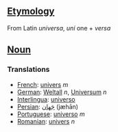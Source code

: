 ==[[Etymology]]==

From Latin ''universa'', ''uni'' one + ''versa''

==[[Noun]]==
===Translations===
*[[French]]: [[univers]] ''m''
*[[German]]: [[Weltall]] ''n'', [[Universum]] ''n''
*[[Interlingua]]: [[universo]]
*[[Persian]]: [[جَهان]] (jæhān)
*[[Portuguese]]: [[universo]] ''m''
*[[Romanian]]: [[univers]] ''n''